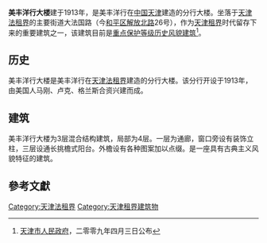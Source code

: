 {{天津历史风貌建筑 |
省区市 = 天津市 |
名称 = 原美丰洋行 |
图片 = [[File:美丰洋行大楼.jpg|200px]]  |
编号 = 0120112 |
等级 = 重点保护|
时代 = 1913年 |
所在 = [[天津市|天津市]][[和平区_(天津市)|和平区]] |
公布 = 2009年4月3日 |
}}

'''美丰洋行大楼'''建于1913年，是美丰洋行在[[中国|中国]][[天津|天津]]建造的分行大楼。坐落于[[天津法租界|天津法租界]]的主要街道大法国路（今[[和平区_(天津市)|和平区]][[解放北路|解放北路]]26号），作为[[天津租界|天津租界]]时代留存下来的重要建筑之一，该建筑目前是[[天津历史风貌建筑|重点保护等级历史风貌建筑]]<ref>[[天津市人民政府|天津市人民政府]]，二零零九年四月三日公布</ref>。

== 历史 ==
美丰洋行大楼是美丰洋行在[[天津法租界|天津法租界]]建造的分行大楼。该分行开设于1913年，由美国人马刚、卢克、格兰斯合资兴建而成。

== 建筑 ==
美丰洋行大楼为3层混合结构建筑，局部为4层。一层为通廊，窗口旁设有装饰立柱，三层设通长挑檐式阳台。外檐设有各种图案加以点缀。是一座具有古典主义风貌特征的建筑。

==參考文獻==
<div class="references-small">
<references />
</div>

{{天津解放北路建筑群}}

[[Category:天津法租界|Category:天津法租界]]
[[Category:天津租界建筑物|Category:天津租界建筑物]]